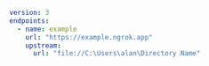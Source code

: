```yaml
version: 3
endpoints:
  - name: example
    url: "https://example.ngrok.app"
    upstream:
      url: "file://C:\Users\alan\Directory Name"
```
